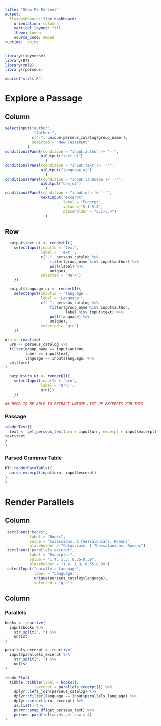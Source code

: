 ```yaml
---
title: "Show Me Perseus"
output: 
  flexdashboard::flex_dashboard:
    orientation: columns
    vertical_layout: fill
    theme: lumen
    source_code: embed
runtime:  shiny
---
```


```r
library(tidyverse)
library(DT)
library(xml2)
library(rperseus)
```

```r
source("utils.R")
```

Explore a Passage
==================================================================

Column {.sidebar}
-----------------------------------------------------------------------

```r
selectInput("author", 
             "Author:",
            c("-", unique(perseus_catalog$group_name)),
            selected = "New Testament"
          )
conditionalPanel(condition = "input.author != '-'",
                uiOutput("text_ui")
                  )
conditionalPanel(condition = "input.text != '-'",
                uiOutput("language_ui")
                  )
conditionalPanel(condition = "input.language != '-'",
                uiOutput("urn_ui")
                  )
conditionalPanel(condition = "input.urn != '-'",
                textInput("excerpt",
                          label = "Excerpt",
                          value = "5.1-5.4",
                          placeholder = "5.1-5.4")
                  )
```

Row
-----------------------------------------------------------------------

```r
  output$text_ui <- renderUI({
    selectInput(inputId = 'text', 
                label = 'Text:',
                c("-", perseus_catalog %>% 
                    filter(group_name %in% input$author) %>% 
                    pull(label) %>% 
                    unique),
                selected = "Mark")
    })

  output$language_ui <- renderUI({
    selectInput(inputId = 'language', 
                label = 'Language:',
                c("-", perseus_catalog %>% 
                    filter(group_name %in% input$author,
                           label %in% input$text) %>% 
                    pull(language) %>% 
                    unique),
                selected = "grc")
    })
``` 

```r
urn <- reactive(
  urn <- perseus_catalog %>% 
  filter(group_name == input$author,
         label == input$text,
         language == input$language) %>% 
  pull(urn) 
)
```

```r
  output$urn_ui <- renderUI({
    selectInput(inputId = 'urn', 
                label = 'Urn:',
                urn())
    })

```

```r
## NEED TO BE ABLE TO EXTRACT UNIQUE LIST OF EXCERPTS FOR THIS
```

### Passage

```r
renderText({
  text <- get_perseus_text(urn = input$urn, excerpt = input$excerpt)
text$text
}
)

```


### Parsed Grammer Table {.tabset data-height=800}

```r
DT::renderDataTable({
  parse_excerpt(input$urn, input$excerpt)
}
)
```


Render Parallels
==================================================================

Column {.sidebar}
-----------------------------------------------------------------------

```r
 textInput("books",
           label = "Books",
           value = "Colossians, 1 Thessalonians, Romans",
           placeholder = "Colossians, 1 Thessalonians, Romans")
 textInput("parallels_excerpt",
           label = "Excerpts:",
           value = "1.4, 1.3, 8.35-8.39",
           placeholder = "1.4, 1.3, 8.35-8.39")
 selectInput("parallels_language",
             label = "Language:",
             unique(perseus_catalog$language),
             selected = "grc")

```

Column
-----------------------------------------------------------------------

### Parallels

```r
books <- reactive(
  input$books %>% 
    str_split(", ") %>% 
    unlist
)

parallels_excerpt <- reactive(
  input$parallels_excerpt %>% 
    str_split(", ") %>% 
    unlist
)
```
```r
renderPlot(
  tibble::tibble(label = books(),
              excerpt = parallels_excerpt()) %>%
    dplyr::left_join(perseus_catalog) %>%
    dplyr::filter(language == input$parallels_language) %>%
    dplyr::select(urn, excerpt) %>%
    as.list() %>%
    purrr::pmap_df(get_perseus_text) %>%
    perseus_parallel(words_per_row = 4)
)
```